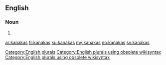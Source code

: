 ==English==

===Noun===
{{head|en}}

# {{plural of|kanaka}}

[[Category:English plurals]][[Category:English plurals using obsolete wikisyntax]][[Category:English plurals using obsolete wikisyntax]]

[[ar:kanakas]]
[[fr:kanakas]]
[[ku:kanakas]]
[[my:kanakas]]
[[no:kanakas]]
[[sv:kanakas]]
